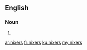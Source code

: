 ==English==

===Noun===
{{head|en}}

# {{plural of|nixer}}

[[ar:nixers]]
[[fr:nixers]]
[[ku:nixers]]
[[my:nixers]]